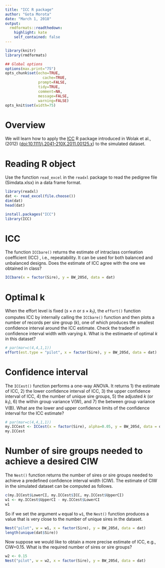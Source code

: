 ```yaml
---
title: "ICC R package"
author: "Gota Morota"
date: "March 1, 2018"
output:
  rmdformats::readthedown:
    highlight: kate
    self_contained: false
---
```



```r
library(knitr)
library(rmdformats)

## Global options
options(max.print="75")
opts_chunk$set(echo=TRUE,
	             cache=TRUE,
               prompt=FALSE,
               tidy=TRUE,
               comment=NA,
               message=FALSE,
               warning=FALSE)
opts_knit$set(width=75)
```

# Overview  
We will learn how to apply the [ICC](https://cran.r-project.org/web/packages/ICC/index.html) R package introduced in Wolak et al., (2012) ([doi:10.1111/j.2041-210X.2011.00125.x](http://dx.doi.org/10.1111/j.2041-210X.2011.00125.x)) to the simulated dataset.   

# Reading R object
Use the function `read_excel` in the `readxl` package to read the pedigree file (Simdata.xlsx) in a data frame format.
```r
library(readxl)
dat <- read_excel(file.choose())
dim(dat)
head(dat)

install.packages("ICC")
library(ICC)
```


# ICC
The function `ICCbare()` returns the estimate of intraclass corrleation coeﬃcient (ICC) , i.e.,  repeatability. It can be used for both balanced and unbalanced designs. Does the estimate of ICC agree with the one we obtained in class?
```r
ICCbare(x = factor(Sire), y = BW_205d, data = dat)
```


# Optimal k
When the effort level is fixed ($s \times n$ or $s \times k_1$), the `effort()` function computes ICC by internally calling the `ICCbare()` function and then plots a number of records per sire group ($k$), one of which produces the smallest conﬁdence interval around the ICC estimate. Check the tradeoff in confidence interval width with varying $k$. What is the estimaete of optimal $k$ in this dataset?
```r
# par(mar=c(4,4,1,1))
effort(est.type = "pilot", x = factor(Sire), y = BW_205d, data = dat)
```

# Confidence interval
The `ICCest()` function performs a one-way ANOVA. It returns 1) the estimate of ICC, 2) the lower confidence interval of ICC, 3) the upper confidence interval of ICC, 4) the number of unique sire groups, 5) the adjusted $k$ (or $k_1$), 6) the within group variance V(W), and 7) the between group variance V(B). What are the lower and upper confidence limits of the confidence interval for the ICC estimate? 
```r
# par(mar=c(4,4,1,1))
my.ICCest <- ICCest(x = factor(Sire), alpha=0.05, y = BW_205d, data = dat)
my.ICCest
```

# Number of sire groups needed to achieve a desired CIW
The `Nest()` function returns the number of sires or sire groups needed to achieve a predefined conﬁdence interval width (CIW). The estimate of CIW in the simulated dataset can be computed as follows. 
```r
c(my.ICCest$LowerCI, my.ICCest$ICC, my.ICCest$UpperCI)
w1 <- my.ICCest$UpperCI - my.ICCest$LowerCI
w1
```

So if we set the argument `w` equal to `w1`, the `Nest()` function produces a value that is very close to the number of unique sires in the dataset. 
```r
Nest("pilot", w = w1, x = factor(Sire), y = BW_205d, data = dat)
length(unique(dat$Sire))
```

Now suppose we would like to obtain a more precise estimate of ICC, e.g., CIW=0.15. What is the required number of sires or sire groups? 
```r
w2 <- 0.15
Nest("pilot", w = w2, x = factor(Sire), y = BW_205d, data = dat)
```




